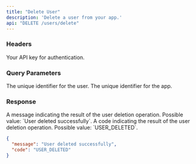 ```yaml
---
title: "Delete User"
description: 'Delete a user from your app.'
api: "DELETE /users/delete"
---
```


### Headers

<ParamField header="authorization" type="string" required>
  Your API key for authentication.
</ParamField>

### Query Parameters

<ParamField query="user_id" type="string" required>
  The unique identifier for the user.
</ParamField>

<ParamField query="app_id" type="string" required>
  The unique identifier for the app.
</ParamField>

### Response

<ResponseField name="message" type="string">
  A message indicating the result of the user deletion operation. Possible value: `User deleted successfully`.
</ResponseField>

<ResponseField name="code" type="string">
  A code indicating the result of the user deletion operation. Possible value: `USER_DELETED`.
</ResponseField>

<ResponseExample>

```json Response
{
  "message": "User deleted successfully",
  "code": "USER_DELETED"
}
```

</ResponseExample>